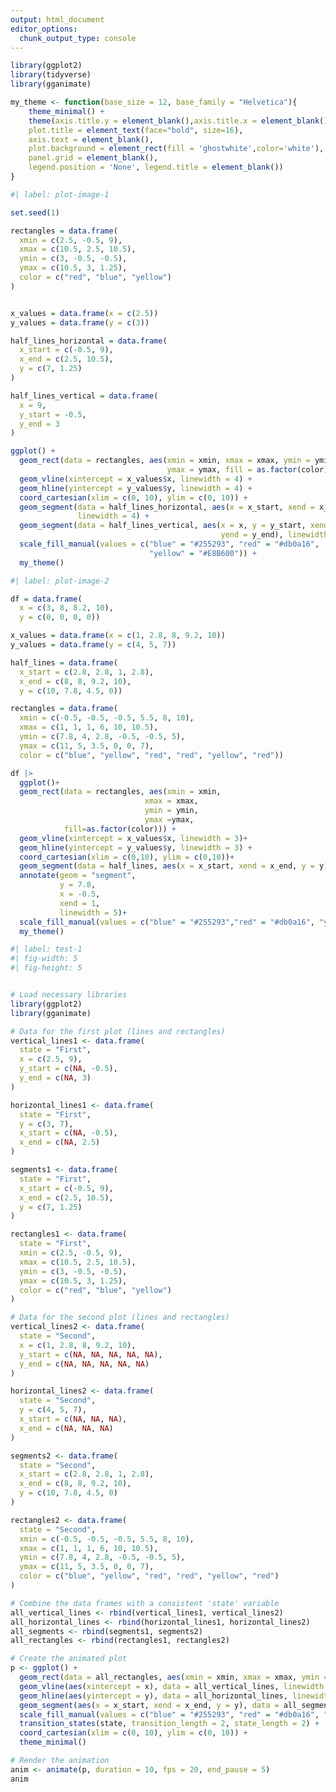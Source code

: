 ```yaml
---
output: html_document
editor_options: 
  chunk_output_type: console
---
```


```r
library(ggplot2)
library(tidyverse)
library(gganimate)
```

```r

my_theme <- function(base_size = 12, base_family = "Helvetica"){
    theme_minimal() +
    theme(axis.title.y = element_blank(),axis.title.x = element_blank(),
    plot.title = element_text(face="bold", size=16),
    axis.text = element_blank(),
    plot.background = element_rect(fill = 'ghostwhite',color='white'),
    panel.grid = element_blank(),
    legend.position = 'None', legend.title = element_blank())
}
```

```r
#| label: plot-image-1

set.seed(1)

rectangles = data.frame(
  xmin = c(2.5, -0.5, 9), 
  xmax = c(10.5, 2.5, 10.5), 
  ymin = c(3, -0.5, -0.5), 
  ymax = c(10.5, 3, 1.25),
  color = c("red", "blue", "yellow")
)


x_values = data.frame(x = c(2.5))
y_values = data.frame(y = c(3))

half_lines_horizontal = data.frame(
  x_start = c(-0.5, 9), 
  x_end = c(2.5, 10.5), 
  y = c(7, 1.25)
)

half_lines_vertical = data.frame(
  x = 9,             
  y_start = -0.5,       
  y_end = 3          
)

ggplot() +
  geom_rect(data = rectangles, aes(xmin = xmin, xmax = xmax, ymin = ymin, 
                                   ymax = ymax, fill = as.factor(color))) +
  geom_vline(xintercept = x_values$x, linewidth = 4) +
  geom_hline(yintercept = y_values$y, linewidth = 4) + 
  coord_cartesian(xlim = c(0, 10), ylim = c(0, 10)) +
  geom_segment(data = half_lines_horizontal, aes(x = x_start, xend = x_end, y = y),
               linewidth = 4) +
  geom_segment(data = half_lines_vertical, aes(x = x, y = y_start, xend = x, 
                                               yend = y_end), linewidth = 4) +
  scale_fill_manual(values = c("blue" = "#255293", "red" = "#db0a16", 
                               "yellow" = "#E8B600")) +
  my_theme()
```

```r
#| label: plot-image-2

df = data.frame(
  x = c(3, 8, 8.2, 10),
  y = c(0, 0, 0, 0))

x_values = data.frame(x = c(1, 2.8, 8, 9.2, 10))
y_values = data.frame(y = c(4, 5, 7))

half_lines = data.frame(
  x_start = c(2.8, 2.8, 1, 2.8),
  x_end = c(8, 8, 9.2, 10),
  y = c(10, 7.8, 4.5, 0))

rectangles = data.frame(
  xmin = c(-0.5, -0.5, -0.5, 5.5, 8, 10),
  xmax = c(1, 1, 1, 6, 10, 10.5),
  ymin = c(7.8, 4, 2.8, -0.5, -0.5, 5),
  ymax = c(11, 5, 3.5, 0, 0, 7),
  color = c("blue", "yellow", "red", "red", "yellow", "red"))

df |>
  ggplot()+
  geom_rect(data = rectangles, aes(xmin = xmin,
                              xmax = xmax, 
                              ymin = ymin,
                              ymax =ymax,
            fill=as.factor(color))) +
  geom_vline(xintercept = x_values$x, linewidth = 3)+
  geom_hline(yintercept = y_values$y, linewidth = 3) + 
  coord_cartesian(xlim = c(0,10), ylim = c(0,10))+
  geom_segment(data = half_lines, aes(x = x_start, xend = x_end, y = y), linewidth = 3)+
  annotate(geom = "segment", 
           y = 7.8, 
           x = -0.5, 
           xend = 1,
           linewidth = 5)+
  scale_fill_manual(values = c("blue" = "#255293","red" = "#db0a16", "yellow" = "yellow"))+
  my_theme()
```

```r
#| label: test-1
#| fig-width: 5
#| fig-height: 5


# Load necessary libraries
library(ggplot2)
library(gganimate)

# Data for the first plot (lines and rectangles)
vertical_lines1 <- data.frame(
  state = "First",
  x = c(2.5, 9), 
  y_start = c(NA, -0.5),
  y_end = c(NA, 3)
)

horizontal_lines1 <- data.frame(
  state = "First",
  y = c(3, 7), 
  x_start = c(NA, -0.5),
  x_end = c(NA, 2.5)
)

segments1 <- data.frame(
  state = "First",
  x_start = c(-0.5, 9),
  x_end = c(2.5, 10.5),
  y = c(7, 1.25)
)

rectangles1 <- data.frame(
  state = "First",
  xmin = c(2.5, -0.5, 9), 
  xmax = c(10.5, 2.5, 10.5), 
  ymin = c(3, -0.5, -0.5), 
  ymax = c(10.5, 3, 1.25),
  color = c("red", "blue", "yellow")
)

# Data for the second plot (lines and rectangles)
vertical_lines2 <- data.frame(
  state = "Second",
  x = c(1, 2.8, 8, 9.2, 10),  
  y_start = c(NA, NA, NA, NA, NA),
  y_end = c(NA, NA, NA, NA, NA)
)

horizontal_lines2 <- data.frame(
  state = "Second",
  y = c(4, 5, 7),  
  x_start = c(NA, NA, NA),
  x_end = c(NA, NA, NA)
)

segments2 <- data.frame(
  state = "Second",
  x_start = c(2.8, 2.8, 1, 2.8),
  x_end = c(8, 8, 9.2, 10),
  y = c(10, 7.8, 4.5, 0)
)

rectangles2 <- data.frame(
  state = "Second",
  xmin = c(-0.5, -0.5, -0.5, 5.5, 8, 10),
  xmax = c(1, 1, 1, 6, 10, 10.5),
  ymin = c(7.8, 4, 2.8, -0.5, -0.5, 5),
  ymax = c(11, 5, 3.5, 0, 0, 7),
  color = c("blue", "yellow", "red", "red", "yellow", "red")
)

# Combine the data frames with a consistent 'state' variable
all_vertical_lines <- rbind(vertical_lines1, vertical_lines2)
all_horizontal_lines <- rbind(horizontal_lines1, horizontal_lines2)
all_segments <- rbind(segments1, segments2)
all_rectangles <- rbind(rectangles1, rectangles2)

# Create the animated plot
p <- ggplot() +
  geom_rect(data = all_rectangles, aes(xmin = xmin, xmax = xmax, ymin = ymin, ymax = ymax, fill = as.factor(color))) +
  geom_vline(aes(xintercept = x), data = all_vertical_lines, linewidth = 3) +
  geom_hline(aes(yintercept = y), data = all_horizontal_lines, linewidth = 3) +
  geom_segment(aes(x = x_start, xend = x_end, y = y), data = all_segments, linewidth = 3) +
  scale_fill_manual(values = c("blue" = "#255293", "red" = "#db0a16", "yellow" = "#E8B600")) +
  transition_states(state, transition_length = 2, state_length = 2) +
  coord_cartesian(xlim = c(0, 10), ylim = c(0, 10)) +
  theme_minimal()

# Render the animation
anim <- animate(p, duration = 10, fps = 20, end_pause = 5)
anim

```
